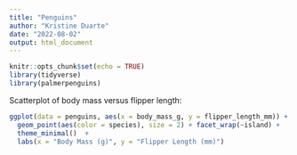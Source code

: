```yaml
---
title: "Penguins"
author: "Kristine Duarte"
date: "2022-08-02"
output: html_document
---
```


```r
knitr::opts_chunk$set(echo = TRUE)
library(tidyverse)
library(palmerpenguins)
```

Scatterplot of body mass versus flipper length: 

```r
ggplot(data = penguins, aes(x = body_mass_g, y = flipper_length_mm)) + 
  geom_point(aes(color = species), size = 2) + facet_wrap(~island) + 
  theme_minimal()  + 
  labs(x = "Body Mass (g)", y = "Flipper Length (mm)")
```


